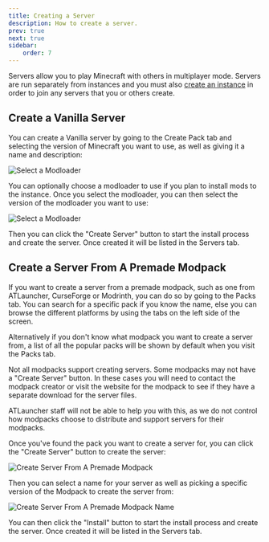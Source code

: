 ```yaml
---
title: Creating a Server
description: How to create a server.
prev: true
next: true
sidebar:
    order: 7
---
```



Servers allow you to play Minecraft with others in multiplayer mode. Servers are run separately from instances and you
must also [create an instance](/getting-started/create-an-instance) in order to join any servers that you or others
create.

## Create a Vanilla Server

You can create a Vanilla server by going to the Create Pack tab and selecting the version of Minecraft you want to use,
as well as giving it a name and description:

![Select a Modloader](@assets/getting-started/creating-a-server/create-vanilla-server.png)

You can optionally choose a modloader to use if you plan to install mods to the instance. Once you select the modloader,
you can then select the version of the modloader you want to use:

![Select a Modloader](@assets/getting-started/select-modloader.png)

Then you can click the "Create Server" button to start the install process and create the server. Once created it will
be listed in the Servers tab.

## Create a Server From A Premade Modpack

If you want to create a server from a premade modpack, such as one from ATLauncher, CurseForge or Modrinth, you can do
so by going to the Packs tab. You can search for a specific pack if you know the name, else you can browse the different
platforms by using the tabs on the left side of the screen.

Alternatively if you don't know what modpack you want to create a server from, a list of all the popular packs will be
shown by default when you visit the Packs tab.

<Aside type="caution" title="Not all modpacks support creating servers">
Not all modpacks support creating servers. Some modpacks may not have a "Create Server" button. In these cases you will
need to contact the modpack creator or visit the website for the modpack to see if they have a separate download for the
server files.

ATLauncher staff will not be able to help you with this, as we do not control how modpacks choose to distribute and
support servers for their modpacks.
</Aside>

Once you've found the pack you want to create a server for, you can click the "Create Server" button to create the
server:

![Create Server From A Premade Modpack](@assets/getting-started/creating-a-server/create-server-from-a-premade-modpack.png)

Then you can select a name for your server as well as picking a specific version of the Modpack to create the server
from:

![Create Server From A Premade Modpack Name](@assets/getting-started/creating-a-server/create-server-from-a-premade-modpack-name.png)

You can then click the "Install" button to start the install process and create the server. Once created it will be
listed in the Servers tab.